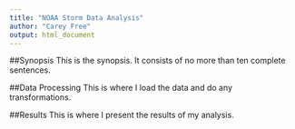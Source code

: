 ```yaml
---
title: "NOAA Storm Data Analysis"
author: "Carey Free"
output: html_document
---
```


##Synopsis
This is the synopsis. It consists of no more than ten complete sentences.

##Data Processing
This is where I load the data and do any transformations.

##Results
This is where I present the results of my analysis.